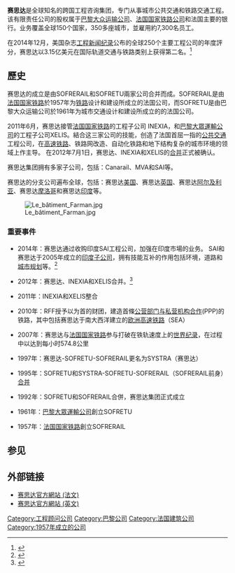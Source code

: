 {{primarysources|time=2015-02-13T04:46:34+00:00}}
{{advert|time=2015-02-13T04:21:09+00:00}}
{{Infobox company
|company_name     = 赛思达<br>SYSTRA
|company_logo     = SYSTRA - logo.jpeg
| company_slogan  = 自信推动世界
| local_code_name = FR
| local_code      = 387949530
|foundation       = 1957
|founder          =
|location         = {{FRA}}[[巴黎|巴黎]]
|key_people       = Pierre Verzat (首席执行官)<br>Arnaud Jeudy (首席财务和行政官)<br>Jean-Charles Vollery (首席国际发展官)<br>
|industry         = [[铁路|铁路]]和[[交通工程|交通工程]]
|market cap       =
|revenue          = [[euro|€]] 6.31 億（2019）
|operating_income =
|net_income       = [[euro|€]] 450万（2018）
|assets           =
|owner            = 巴黎大众运输公司(42%), 法国国家铁路(42%), 法国主要的银行(15%),员工（1%）
|equity           =
|num_employees    = 7,300
|divisions        =
|subsid           = MVA <br> SYSTRA Consulting <br> Canarail <br> SAI...
|homepage         = [http://www.systra.com www.systra.com]
}}

'''赛思达'''是全球知名的跨国工程咨询集团，专门从事城市公共交通和铁路交通工程。该有限责任公司的股权属于[[巴黎大眾運輸公司|巴黎大众运输公司]]、[[法国国家铁路|法国国家铁路公司]]和法国主要的银行。业务覆盖全球150个国家，350多座城市，並雇用約7,300名员工。 

在2014年12月，美国杂志[[工程新闻纪录|工程新闻纪录]]公布的全球250个主要工程公司的年度評分，赛思达以3.15亿美元在国际轨道交通与铁路类别上获得第二名。<ref>{{Cite web |url=http://enr.construction.com/toplists/ |title=存档副本 |access-date=2015-02-13 |archive-date=2015-10-26 |archive-url=https://web.archive.org/web/20151026160944/http://enr.construction.com/toplists/ |dead-url=no }}</ref>

==歷史==

赛思达的成立是由SOFRERAIL和SOFRETU兩家公司合并而成。SOFRERAIL是由[[法国国家铁路|法国国家铁路]]於1957年为[[铁路|铁路]]设计和建设所成立的法国公司，而SOFRETU是由巴黎大众运输公司於1961年为城市交通设计和建设所成立的的法国公司。

2011年6月，赛思达接管[[法国国家铁路|法国国家铁路]]的工程子公司 INEXIA，和[[巴黎大眾運輸公司|巴黎大眾運輸公司]]的工程子公司XELIS。結合这三家公司的技能，创造了法国首屈一指的[[公共交通|公共交通]]工程公司，在[[高速铁路|高速铁路]]、铁路网改造、自动化铁路和地下结构复杂的城市环境的领域上作主导。
在2012年7月1日，赛思达、INEXIA和XELIS的[[并购|合并]]正式被确认。

赛思达集团拥有多家子公司，包括：Canarail、MVA和SAI等。

赛思达的分支公司遍布全球，包括：赛思达[[美国|美国]]、赛思达[[英国|英国]]、赛思达[[阿尔及利亚|阿尔及利亚]]、赛思达[[摩洛哥|摩洛哥]]和赛思达[[印度|印度]]等。

[[File:Le_bâtiment_Farman.jpg|thumb]]

===重要事件===

*2014年：赛思达通过收购印度SAI工程公司，加强在印度市場的业务。 SAI和赛思达于2005年成立的[[印度|印度]][[子公司|子公司]]，拥有技能互补的作用包括环境，道路和[[城市规划|城市规划]]等。<ref>{{Cite web |url=http://www.systra.com/en/news-31/press-releases-34/article/systra-acquires-sai |title=存档副本 |access-date=2015-02-13 |archive-date=2015-09-24 |archive-url=https://web.archive.org/web/20150924112715/http://www.systra.com/en/news-31/press-releases-34/article/systra-acquires-sai |dead-url=no }}</ref>

*2012年：赛思达、INEXIA和XELIS合并。<ref>{{Cite web |url=http://www.systra.com/en/news-31/press-releases-34/article/systra-merges-with-inexia-and |title=存档副本 |access-date=2015-02-13 |archive-date=2015-11-08 |archive-url=https://web.archive.org/web/20151108051502/http://www.systra.com/en/news-31/press-releases-34/article/systra-merges-with-inexia-and |dead-url=no }}</ref>

*2011年：INEXIA和XELIS整合

*2010年：{{link-en|法国铁路网络|Réseau_Ferré_de_France}}RFF授予以{{link-en|VINCI|VINCI}}为首的财团，建造首條[[公营部门与私营机构合作|公营部门与私营机构合作]](PPP)的铁路，其中包括赛思达于南大西洋建立的[[欧洲高速铁路|欧洲高速铁路]]（SEA）

*2007年：赛思达与[[法国国家铁路|法国国家铁路]]参与打破在铁轨速度上的[[世界纪录|世界纪录]]，在过程中以{{link-en|V150列车|V150_(train)}}达到每小时574.8公里

*1997年：赛思达-SOFRETU-SOFRERAIL更名为SYSTRA（赛思达）
	
*1995年：SOFRETU和SYSTRA-SOFRETU-SOFRERAIL（SOFRERAIL前身）[[并购|合并]]
	
*1992年：SOFRETU和SOFRERAIL合併，赛思达集团正式成立

*1961年：[[巴黎大眾運輸公司|巴黎大眾運輸公司]]創立SOFRETU

*1957年：[[法国国家铁路|法国国家铁路]]創立SOFRERAIL

==参见==
{{Reflist}}

==外部链接==
*[http://www.systra.com/ 赛思达官方網站 (法文)]{{Wayback|url=http://www.systra.com/ |date=19981202230046 }}
*[http://www.systra.com/?lang=en/ 赛思达官方網站 (英文)] {{Wayback|url=http://www.systra.com/?lang=en%2F |date=20150924112632 }}

[[Category:工程顾问公司|Category:工程顾问公司]]
[[Category:巴黎公司|Category:巴黎公司]]
[[Category:法国建筑公司|Category:法国建筑公司]]
[[Category:1957年成立的公司|Category:1957年成立的公司]]